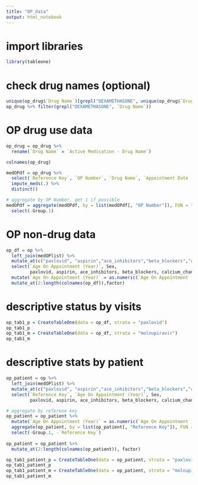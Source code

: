 ```yaml
---
title: "OP_data"
output: html_notebook
---
```


# import libraries

```r
library(tableone)
```

# check drug names (optional)

```r
unique(op_drug$`Drug Name`)[grepl("DEXAMETHASONE", unique(op_drug$`Drug Name`))]
op_drug %>% filter(grepl("DEXAMETHASONE", `Drug Name`))
```


# OP drug use data

```r

op_drug = op_drug %>%
  rename(`Drug Name` = `Active Medication - Drug Name`)

colnames(op_drug)

medOPdf = op_drug %>%
  select(`Reference Key`, `OP Number`, `Drug Name`, `Appointment Date (yyyy-mm-dd)`) %>%
  impute_meds(.) %>%
  distinct()

# aggregate by OP Number, get 1 if possible
medOPdf = aggregate(medOPdf, by = list(medOPdf[, "OP Number"]), FUN = "max") %>%
  select(-Group.1)

```


# OP non-drug data

```r
op_df = op %>%
  left_join(medOPlist) %>%
  mutate_at(c("paxlovid", "aspirin","ace_inhibitors","beta_blockers","calcium_channel_blockers", "statins","molnupiravir"), ~replace_na(., 0)) %>%
  select(`Age On Appointment (Year)`, Sex, 
         paxlovid, aspirin, ace_inhibitors, beta_blockers, calcium_channel_blockers, statins, molnupiravir) %>%
  mutate(`Age On Appointment (Year)` = as.numeric(`Age On Appointment (Year)`)) %>%
  mutate_at(2:length(colnames(op_df)),factor)
```

# descriptive status by visits

```r

op_tab1_p = CreateTableOne(data = op_df, strata = "paxlovid")
op_tab1_p
op_tab1_m = CreateTableOne(data = op_df, strata = "molnupiravir")
op_tab1_m
```

# descriptive stats by patient

```r
op_patient = op %>%
  left_join(medOPlist) %>%
  mutate_at(c("paxlovid", "aspirin","ace_inhibitors","beta_blockers","calcium_channel_blockers", "statins","molnupiravir"), ~replace_na(., 0)) %>%
  select(`Reference Key`, `Age On Appointment (Year)`, Sex, 
         paxlovid, aspirin, ace_inhibitors, beta_blockers, calcium_channel_blockers, statins, molnupiravir)

# aggregate by referene key
op_patient = op_patient %>% 
  mutate(`Age On Appointment (Year)` = as.numeric(`Age On Appointment (Year)`)) %>%
  aggregate(op_patient, by = list(op_patient[, "Reference Key"]), FUN = "max") %>%
  select(-Group.1, -`Reference Key`) 
  
op_patient = op_patient %>%
  mutate_at(2:length(colnames(op_patient)), factor)

op_tab1_patient_p = CreateTableOne(data = op_patient, strata = "paxlovid")
op_tab1_patient_p
op_tab1_patient_m = CreateTableOne(data = op_patient, strata = "molnupiravir")
op_tab1_patient_m
```

